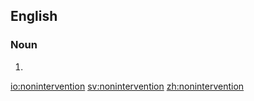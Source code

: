{{also|non-intervention}}
==English==
{{wikipedia|non-intervention}}

===Noun===
{{en-noun|~}}

# {{alternative spelling of|non-intervention|lang=en}}

[[io:nonintervention]]
[[sv:nonintervention]]
[[zh:nonintervention]]
